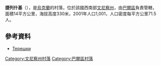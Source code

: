 {{coord|49|1|29|N|27|37|0|E|scale:30000|display=title}}

'''捷列什基'''（{{lang-uk|Терешки}}），是[[烏克蘭|烏克蘭]]的村落，位於該國西南部[[文尼察州|文尼察州]]，由[[巴爾區|巴爾區]]負責管轄，面積14平方公里，海拔高度330米，2001年人口1,001，人口密度每平方公里71.5人。

==參考資料==
* [http://w1.c1.rada.gov.ua/pls/z7503/A005?rdat1=01.04.2014&rf7571=1430 Терешки]

[[Category:文尼察州村落|Category:文尼察州村落]]
[[Category:巴爾區村落|Category:巴爾區村落]]


{{Vinnytsia-geo-stub}}